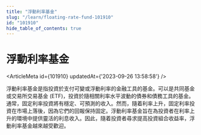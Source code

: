 ```yaml
---
title: "浮動利率基金"
slug: "/learn/floating-rate-fund-101910"
id: "101910"
hide_table_of_contents: true
---
```



# 浮動利率基金

<ArticleMeta id={101910} updatedAt={'2023-09-26 13:58:58'} />
<div className='border-solid border-b border-t-0 my-4 border-[var(--ifm-color-gray-300)]' />

浮動利率基金是指投資於支付可變或浮動利率的金融工具的基金。可以是共同基金或交易所交易基金 (ETF)，投資於隨相關利率水平波動的債券和債務工具的基金。通常，固定利率投資將有穩定、可預測的收入。然而，隨着利率上升，固定利率投資在市場上落後，因為它們的回報保持固定。浮動利率基金旨在為投資者在利率上升的環境中提供靈活的利息收入。因此，隨着投資者尋求提高投資組合收益率，浮動利率基金越來越受歡迎。
